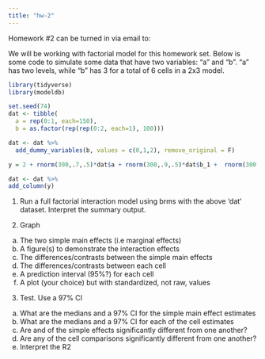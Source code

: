 ```yaml
---
title: "hw-2"
---
```



Homework #2 can be turned in via email to: 


We will be working with factorial model for this homework set. Below is some code to simulate some data that have two variables: "a" and "b". "a" has two levels, while "b" has 3 for a total of 6 cells in a 2x3 model. 

```r
library(tidyverse)
library(modeldb)

set.seed(74)
dat <- tibble(
  a = rep(0:1, each=150),
  b = as.factor(rep(rep(0:2, each=1), 100)))

dat <- dat %>% 
  add_dummy_variables(b, values = c(0,1,2), remove_original = F)

y = 2 + rnorm(300,.7,.5)*dat$a + rnorm(300,.9,.5)*dat$b_1 +  rnorm(300,-.8,.5)*dat$b_2 + rnorm(300,.1,.5)*dat$a*dat$b_1 + rnorm(300,.19,.5)*dat$a*dat$b_2 + rnorm(300,0,.5)

dat <- dat %>% 
add_column(y)

```


1. Run a full factorial interaction model using brms with the above 'dat' dataset. Interpret the summary output. 

2. Graph 
  a. The two simple main effects (i.e marginal effects)
  b. A figure(s) to demonstrate the interaction effects 
  c. The differences/contrasts between the simple main effects 
  d. The differences/contrasts between each cell 
  e. A prediction interval (95%?) for each cell
  f. A plot (your choice) but with standardized, not raw, values
  
3. Test. Use a 97% CI
  a. What are the medians and a 97% CI for the simple main effect estimates
  b. What are the medians and a 97% CI for each of the cell estimates
  c. Are and of the simple effects significantly different from one another? 
  d. Are any of the cell comparisons significantly different from one another? 
  e. Interpret the R2
  